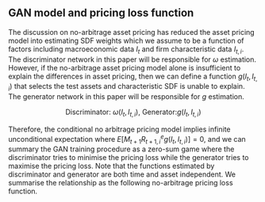 ## GAN model and pricing loss function {#loss_function}

The discussion on no-arbitrage asset pricing has reduced the
asset pricing model into estimating SDF weights which we assume to be
a function of factors including macroeconomic data $I_t$ and
firm characteristic data $I_{t, i}$. The discriminator
network in this paper will be responsible for $\omega$
estimation.
However, if the no-arbitrage asset pricing model alone is
insufficient to explain the differences in asset pricing,
then we can define a function $g(I_t, I_{t, i})$ that
selects the test assets and characteristic SDF is unable to
explain. The generator network in this paper will be
responsible for $g$ estimation.

$$
\text{Discriminator: } \omega(I_t, I_{t, i})
\text{, Generator:} g(I_t, I_{t, i})
$$

Therefore, the conditional no arbitrage pricing model
implies infinite unconditional expectation where
$E[M_{t+1}R^e_{t+1, i}g(I_t, I_{t, i})] = 0$, and we can
summary the GAN training procedure as a zero-sum game where
the discriminator tries to minimise the pricing loss while
the generator tries to maximise the pricing loss. Note that
the functions estimated by discriminator and generator are
both time and asset independent. We summarise the
relationship as the following no-arbitrage pricing loss
function.

\begin{align*}
    \min_{\omega} \max_{g} L(\omega, g|I_t, I_{t, i}) &=
    \frac{1}{N} \sum_{i=1}^N \left\{
    E \left[ \left( 1 - \sum_{j=1}^N \omega(I_t, I_{t, j})
    R^e_{t+1, j} \right) R^e_{t+1, j}g(I_t, I_{t, i})
    \right] \right\}^2\\
    &= 
    \frac{1}{N} \sum_{i=1}^N \left\{
    E \left[ M_{t+1} R^e_{t+1, i}g(I_t, I_{t, i})
    \right] \right\}^2\\
\end{align*}
